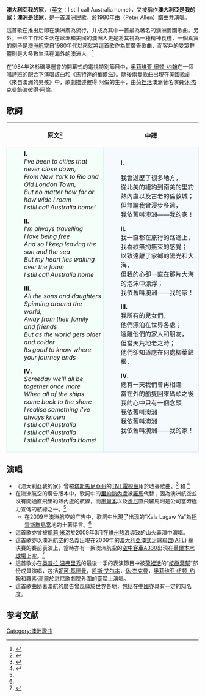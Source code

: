 {{noteTA
|G1=Show
|G2=Movie
|1=zh-hans:克劳;zh-hk:高爾;zh-tw:克洛;
|2=zh-hans:罗素;zh-hk:羅素;zh-tw:羅素;}}
'''澳大利亞我的家'''，（[[英文|英文]]：I still call Australia home），又被稱作'''澳大利亞是我的家'''；'''澳洲是我家'''，是一首澳洲民歌。於1980年由{{link-en|彼得·阿倫|Peter Allen}}（Peter Allen）譜曲并演唱。

這首歌在推出后即在澳洲廣為流行，并成為其中一首最為著名的澳洲愛國歌曲。另外，一些工作和生活在歐洲和美國的澳洲人更是將其視為一種精神食糧，一個真實的例子是[[澳洲航空|澳洲航空]]自1980年代以來就將這首歌作為其廣告歌曲，而客戶的受眾群體則是大多數生活在海外的澳洲人。<ref name="InspirationRoom">{{cite web |url=http://theinspirationroom.com/daily/2006/qantas-i-still-call-australia-home |title=Qantas I Still Call Australia Home |publisher=The Inspiration Room Daily |accessdate=2 July 2009 |author=Duncan Macleod |archive-date=2020-11-27 |archive-url=https://web.archive.org/web/20201127015117/https://theinspirationroom.com/daily/2006/qantas-i-still-call-australia-home/ |dead-url=no }}</ref>

在1984年洛杉磯奧運會的開幕式的電視特別節目中，[[奥莉维亚·纽顿-约翰|奥莉维亚·纽顿-约翰]]在一個唱詩班的配合下演唱該曲和《馬特達的華爾滋》。隨後兩隻歌曲出現在美國歌劇《來自澳洲的男孩》中，歌劇描述彼得·阿倫的生平，由[[荷裡活|荷裡活]]澳洲著名演員[[休·杰克曼|休·杰克曼]]飾演彼得·阿倫。

== 歌詞 ==
{| align=center cellspacing=5
!原文<ref>{{Cite web |url=http://www.lyrics007.com/Peter%20Allen%20Lyrics/I%20Still%20Call%20Australia%20Home%20Lyrics.html |title=Peter Allen - I Still Call Australia Home lyrics |access-date=2012-03-25 |archive-date=2016-03-04 |archive-url=https://web.archive.org/web/20160304192157/http://www.lyrics007.com/Peter%20Allen%20Lyrics/I%20Still%20Call%20Australia%20Home%20Lyrics.html |dead-url=yes }}</ref>
!中譯
|--
|style="border:1px solid #CEF2E0; background-color:#F5FFFA; padding:5px"|
:'''I.'''
:''I've been to cities that never close down,''
:''From New York to Rio and Old London Town,''
:''But no matter how far or how wide I roam''
:''I still call Australia home!''

:'''II.'''
:''I'm always travelling''
:''I love being free''
:''And so I keep leaving the sun and the sea''
:''But my heart lies waiting over the foam''
:''I still call Australia home''

:'''III.'''
:''All the sons and daughters''
:''Spinning around the world,''
:''Away from their family and friends''
:''But as the world gets older and colder''
:''Its good to know where your journey ends''

:'''IV.'''
:''Someday we'll all be together once more''
:''When all of the ships come back to the shore''
:''I realise something I've always known''
:''I still call Australia''
:''I still call Australia''
:''I still call Australia Home!''
|style="border:1px solid #CEDFF2; background-color:#F5FAFF; padding:5px"|
:'''I.'''

:我曾遊歷了很多地方，
:從北美的紐約到南美的里約熱內盧以及古老的倫敦城；
:但無論我曾漫步多遠，
:我依舊叫澳洲——我的家！

:'''II.'''
:我一直都在旅行的路途上，
:我喜歡無拘無束的感覺；
:以致遠離了家鄉的陽光和大海，
:但我的心卻一直在那片大海的泡沫中漂浮；
:我依舊叫澳洲——我的家！


:'''III.'''
:我所有的兒女們，
:他們漂泊在世界各處；
:遠離他們的家人和朋友，
:但當天荒地老之時；
:他們卻知道應在何處柳葉歸根，

:'''IV.'''
:總有一天我們會再相逢
:當在外的船隻回來碼頭之後
:我的心中只有一個念頭
:我依舊叫澳洲
:我依舊叫澳洲
:我依舊叫澳洲——我的家！
|}

== 演唱 ==
* 《澳大利亞我的家》曾被[[塔斯馬尼亞州|塔斯馬尼亞州]]的[[TNT電視臺|TNT電視臺]]用於收臺歌曲。<ref>{{cite web |url=http://www.youtube.com/watch?v=6Xvo0L_oUWQ |title=TNT 9 Closedown Early 1980s |accessdate=1 September 2010 |date=circa 1980 |archive-date=2021-03-24 |archive-url=https://web.archive.org/web/20210324233203/https://www.youtube.com/watch?v=6Xvo0L_oUWQ |dead-url=no }}</ref> 和{{link-en|塔斯馬尼亞電視臺|TasTV}}.<ref>{{cite web |url=http://www.youtube.com/watch?v=DNWNSGDDhXY |title=TAS TV End of Transmission |accessdate=16 March 2012 |date=circa 1986 |archive-date=2017-03-13 |archive-url=https://web.archive.org/web/20170313065629/https://www.youtube.com/watch?v=DNWNSGDDhXY |dead-url=no }}</ref>
* 在澳洲航空的廣告版本中，歌詞中的[[里約熱內盧|里約熱內盧]]被[[羅馬|羅馬]]代替；因為澳洲航空並沒有開通直飛里約熱內盧的航線，而[[墨爾本|墨爾本]]以及[[悉尼|悉尼]]直飛羅馬則是公司當時極力宣傳的航線之一。<ref name="InspirationRoom"/>
** 在2009年澳洲航空的广告中，歌詞中出現了出现的“Kala Lagaw Ya”為[[托雷斯群島|托雷斯群島]]當地的土著語言。<ref name="InspirationRoom"/> 
* 這首歌亦曾被[[凱莉·米洛|凱莉·米洛]]於2009年3月在[[2009年澳洲熱浪|維州熱浪]]導致的山火義演中演唱。
* 這首歌亦以澳洲航空的名義出現在2009年的[[澳大利亞澳式足球聯盟|澳大利亞澳式足球聯盟]]([[AFL|AFL]]) 總決賽的賽前表演上，當時亦有一架澳洲航空的[[空中客車A330|空中客車A330]]出現在[[墨爾本木球場|墨爾本木球場]]上空。<ref>{{cite web |url=http://www.youtube.com/watch?v=tcqwpkcWT2U |title=I Still Call Australia Home - Qantas Choir Live Performance AFLGrand Final 2009 |accessdate=2014-02-23 |date=circa 2009 |archive-date=2020-12-27 |archive-url=https://web.archive.org/web/20201227102812/https://www.youtube.com/watch?v=tcqwpkcWT2U |dead-url=no }}</ref>
* 這首歌亦在[[奥普拉·温弗里秀|奥普拉·温弗里秀]]的最後一季的表演節目中被[[荷裡活|荷裡活]]的“[[桉樹葉幫|桉樹葉幫]]”部份成員演唱，包括[[妮可·基德曼|妮可·基德曼]]，[[凯斯·艾尔本|凯斯·艾尔本]]，[[休·杰克曼|休·杰克曼]]，[[奥莉维亚·纽顿-约翰|奥莉维亚·纽顿-约翰]]和[[羅素·高爾|羅素·高爾]]於悉尼歌劇院外圍的臺階上演唱。
* 這首歌曲隨著澳航的廣告曾風靡於世界各地，包括在[[中國|中國]]亦具有一定的知名度。

==参考文献==
<div class="references-small">
<references></references>
</div>

[[Category:澳洲歌曲|Category:澳洲歌曲]]